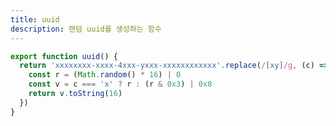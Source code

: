 ```yaml
---
title: uuid
description: 랜덤 uuid를 생성하는 함수
---
```


```ts title="utils/uuid.ts"
export function uuid() {
  return 'xxxxxxxx-xxxx-4xxx-yxxx-xxxxxxxxxxxx'.replace(/[xy]/g, (c) => {
    const r = (Math.random() * 16) | 0
    const v = c === 'x' ? r : (r & 0x3) | 0x8
    return v.toString(16)
  })
}
```
